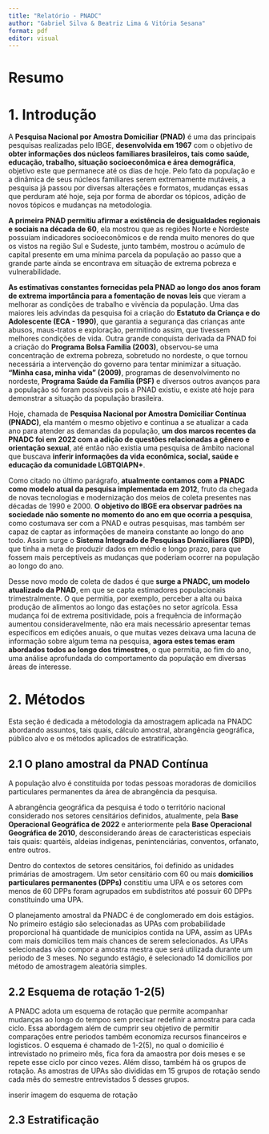 ```yaml
---
title: "Relatório - PNADC"
author: "Gabriel Silva & Beatriz Lima & Vitória Sesana"
format: pdf
editor: visual
---
```


# Resumo

# 1. Introdução

A **Pesquisa Nacional por Amostra Domiciliar (PNAD)** é uma das principais pesquisas realizadas pelo IBGE, **desenvolvida em 1967** com o objetivo de **obter informações dos núcleos familiares brasileiros, tais como saúde, educação, trabalho, situação socioeconômica e área demográfica**, objetivo este que permanece até os dias de hoje. Pelo fato da população e a dinâmica de seus núcleos familiares serem extremamente mutáveis, a pesquisa já passou por diversas alterações e formatos, mudanças essas que perduram até hoje, seja por forma de abordar os tópicos, adição de novos tópicos e mudanças na metodologia.

**A primeira PNAD permitiu afirmar a existência de desigualdades regionais e sociais na década de 60**, ela mostrou que as regiões Norte e Nordeste possuíam indicadores socioeconômicos e de renda muito menores do que os vistos na região Sul e Sudeste, junto também, mostrou o acúmulo de capital presente em uma mínima parcela da população ao passo que a grande parte ainda se encontrava em situação de extrema pobreza e vulnerabilidade.

**As estimativas constantes fornecidas pela PNAD ao longo dos anos foram de extrema importância para a fomentação de novas leis** que vieram a melhorar as condições de trabalho e vivência da população. Uma das maiores leis advindas da pesquisa foi a criação do **Estatuto da Criança e do Adolescente (ECA - 1990)**, que garantia a segurança das crianças ante abusos, maus-tratos e exploração, permitindo assim, que tivessem melhores condições de vida. Outra grande conquista derivada da PNAD foi a criação do **Programa Bolsa Família (2003)**, observou-se uma concentração de extrema pobreza, sobretudo no nordeste, o que tornou necessária a intervenção do governo para tentar minimizar a situação. **“Minha casa, minha vida” (2009)**, programas de desenvolvimento no nordeste, **Programa Saúde da Família (PSF)** e diversos outros avanços para a população só foram possíveis pois a PNAD existiu, e existe até hoje para demonstrar a situação da população brasileira.

Hoje, chamada de **Pesquisa Nacional por Amostra Domiciliar Contínua (PNADC)**, ela mantém o mesmo objetivo e continua a se atualizar a cada ano para atender as demandas da população, **um dos marcos recentes da PNADC foi em 2022 com a adição de questões relacionadas a gênero e orientação sexual**, até então não existia uma pesquisa de âmbito nacional que buscava **inferir informações da vida econômica, social, saúde e educação da comunidade LGBTQIAPN+**.

Como citado no último parágrafo, **atualmente contamos com a PNADC como modelo atual da pesquisa implementada em 2012**, fruto da chegada de novas tecnologias e modernização dos meios de coleta presentes nas décadas de 1990 e 2000. **O objetivo do IBGE era observar padrões na sociedade não somente no momento do ano em que ocorria a pesquisa**, como costumava ser com a PNAD e outras pesquisas, mas também ser capaz de captar as informações de maneira constante ao longo do ano todo. Assim surge o **Sistema Integrado de Pesquisas Domiciliares (SIPD)**, que tinha a meta de produzir dados em médio e longo prazo, para que fossem mais perceptíveis as mudanças que poderiam ocorrer na população ao longo do ano.

Desse novo modo de coleta de dados é que **surge a PNADC, um modelo atualizado da PNAD**, em que se capta estimadores populacionais trimestralmente. O que permitia, por exemplo, perceber a alta ou baixa produção de alimentos ao longo das estações no setor agrícola. Essa mudança foi de extrema positividade, pois a frequência de informação aumentou consideravelmente, não era mais necessário apresentar temas específicos em edições anuais, o que muitas vezes deixava uma lacuna de informação sobre algum tema na pesquisa, **agora estes temas eram abordados todos ao longo dos trimestres**, o que permitia, ao fim do ano, uma análise aprofundada do comportamento da população em diversas áreas de interesse.

# 2. Métodos

Esta seção é dedicada a métodologia da amostragem aplicada na PNADC abordando assuntos, tais quais, cálculo amostral, abrangência geográfica, público alvo e os métodos aplicados de estratificação.

## 2.1 O plano amostral da PNAD Contínua

A população alvo é constituída por todas pessoas moradoras de domicilios particulares permanentes da área de abrangência da pesquisa.

A abrangência geográfica da pesquisa é todo o território nacional considerado nos setores censitários definidos, atualmente, pela **Base Operacional Geográfica de 2022** e anteriormente pela **Base Operacional Geográfica de 2010**, desconsiderando áreas de caracteristicas especiais tais quais: quartéis, aldeias indigenas, penintenciárias, conventos, orfanato, entre outros.

Dentro do contextos de setores censitários, foi definido as unidades primárias de amostragem. Um setor censitário com 60 ou mais **domicilios particulares permanentes (DPPs)** constitiu uma UPA e os setores com menos de 60 DPPs foram agrupados em subdistritos até possuir 60 DPPs constituindo uma UPA.

O planejamento amostral da PNADC é de conglomerado em dois estágios. No primeiro estágio são selecionadas as UPAs com probabilidade proporcional há quantidade de municipios contida na UPA, assim as UPAs com mais domicilios tem mais chances de serem selecionados. As UPAs selecionadas vão compor a amostra mestra que será utilizada durante um periodo de 3 meses. No segundo estágio, é selecionado 14 domicilios por método de amostragem aleatória simples.

## 2.2 Esquema de rotação 1-2(5)

A PNADC adota um esquema de rotação que permite acompanhar mudanças ao longo do tempoo sem precisar redefinir a amostra para cada ciclo. Essa abordagem além de cumprir seu objetivo de permitir comparações entre periodos também economiza recursos financeiros e logisticos. O esquema é chamado de 1-2(5), no qual o domicilio é intrevistado no primeiro mês, fica fora da amaostra por dois meses e se repete esse ciclo por cinco vezes. Além disso, também há os grupos de rotação. As amostras de UPAs são divididas em 15 grupos de rotação sendo cada mês do semestre entrevistados 5 desses grupos.

inserir imagem do esquema de rotação

## 2.3 Estratificação




